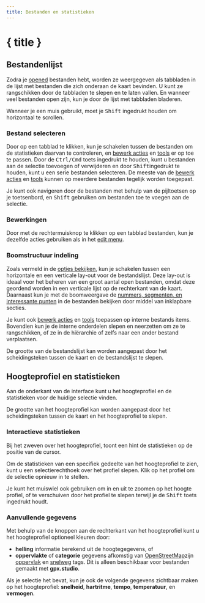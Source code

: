 ```yaml
---
title: Bestanden en statistieken
---
```


<script>
</script>

# { title }

## Bestandenlijst

Zodra je [opened](./menu/file) bestanden hebt, worden ze weergegeven als tabbladen in de lijst met bestanden die zich onderaan de kaart bevinden.
U kunt ze rangschikken door de tabbladen te slepen en te laten vallen.
En wanneer veel bestanden open zijn, kun je door de lijst met tabbladen bladeren.

<DocsNote>

Wanneer je een muis gebruikt, moet je <kbd>Shift</kbd> ingedrukt houden om horizontaal te scrollen.

</DocsNote>

### Bestand selecteren

Door op een tabblad te klikken, kun je schakelen tussen de bestanden om de statistieken daarvan te controleren, en [bewerk acties](./menu/edit) en [tools](./toolbar) er op toe te passen.
Door de <kbd>Ctrl/Cmd</kbd> toets ingedrukt te houden, kunt u bestanden aan de selectie toevoegen of verwijderen en door <kbd>Shift</kbd>ingedrukt te houden, kunt u een serie bestanden selecteren.
De meeste van de [bewerk acties](./menu/edit) en [tools](./toolbar) kunnen op meerdere bestanden tegelijk worden toegepast.

<DocsNote>

Je kunt ook navigeren door de bestanden met behulp van de pijltoetsen op je toetsenbord, en <kbd>Shift</kbd> gebruiken om bestanden toe te voegen aan de selectie.

</DocsNote>

### Bewerkingen

Door met de rechtermuisknop te klikken op een tabblad bestanden, kun je dezelfde acties gebruiken als in het [edit menu](./menu/edit).

### Boomstructuur indeling

Zoals vermeld in de [opties bekijken](./menu/view), kun je schakelen tussen een horizontale en een verticale lay-out voor de bestandslijst.
Deze lay-out is ideaal voor het beheren van een groot aantal open bestanden, omdat deze geordend worden in een verticale lijst op de rechterkant van de kaart.
Daarnaast kun je met de boomweergave de [nummers, segmenten, en interessante punten](./gpx) in de bestanden bekijken door middel van inklapbare secties.

Je kunt ook [bewerk acties](./menu/edit) en [tools](./toolbar) toepassen op interne bestands items.
Bovendien kun je de interne onderdelen slepen en neerzetten om ze te rangschikken, of ze in de hiërarchie of zelfs naar een ander bestand verplaatsen.

<DocsNote>

De grootte van de bestandslijst kan worden aangepast door het scheidingsteken tussen de kaart en de bestandslijst te slepen.

</DocsNote>

## Hoogteprofiel en statistieken

Aan de onderkant van de interface kunt u het hoogteprofiel en de statistieken voor de huidige selectie vinden.

<DocsNote>

De grootte van het hoogteprofiel kan worden aangepast door het scheidingsteken tussen de kaart en het hoogteprofiel te slepen.

</DocsNote>

### Interactieve statistieken

Bij het zweven over het hoogteprofiel, toont een hint de statistieken op de positie van de cursor.

Om de statistieken van een specifiek gedeelte van het hoogteprofiel te zien, kunt u een selectierechthoek over het profiel slepen.
Klik op het profiel om de selectie opnieuw in te stellen.

Je kunt het muiswiel ook gebruiken om in en uit te zoomen op het hoogte profiel, of te verschuiven door het profiel te slepen terwijl je de <kbd>Shift</kbd> toets ingedrukt houdt.

### Aanvullende gegevens

Met behulp van de <kbd><ChartNoAxesColumn size="16" class="inline-block" style="margin-bottom: 2px"/></kbd> knoppen aan de rechterkant van het hoogteprofiel kunt u het hoogteprofiel optioneel kleuren door:

- **helling** informatie berekend uit de hoogtegegevens, of
- **oppervlakte** of **categorie** gegevens afkomstig van <a href="https://www.openstreetmap.org/" target="_blank">OpenStreetMap</a>zijn <a href="https://wiki.openstreetmap.org/wiki/Key:surface" target="_blank">oppervlak</a> en <a href="https://wiki.openstreetmap.org/wiki/Key:highway" target="_blank">snelweg</a> tags.
  Dit is alleen beschikbaar voor bestanden gemaakt met **gpx.studio**.

Als je selectie het bevat, kun je ook de volgende gegevens zichtbaar maken op het hoogteprofiel: **snelheid**, **hartritme**, **tempo**, **temperatuur**, en **vermogen**.
